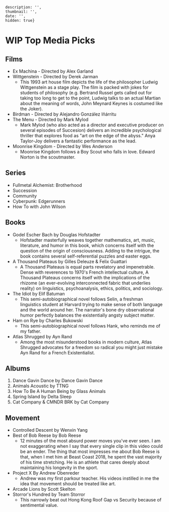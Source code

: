     description: '',
    thumbnail: '',
    date: '',
    hidden: true}

# WIP Top Media Picks

## Films
- Ex Machina - Directed by Alex Garland
- Wittgenstein - Directed by Derek Jarman
    - This 1993 art house film depicts the life of the philosopher Ludwig Wittgenstein as a stage play. The film is packed with jokes for students of philosophy (e.g. Bertrand Russel gets called out for taking too long to get to the point, Ludwig talks to an actual Martian about the meaning of words, John Meynard Keynes is costumed like the Joker).
- Birdman - Directed by Alejandro González Iñárritu
- The Menu - Directed by Mark Mylod
    -  Mark Mylod (who also acted as a director and executive producer on several episodes of Succesion) delivers an incredible psychological thriller that explores food as "art on the edge of the abyss." Anya Taylor-Joy delivers a fantastic performance as the lead.
- Moonrise Kingdom - Directed by Wes Anderson
    -  Moonrise Kingdom follows a Boy Scout who falls in love. Edward Norton is the scoutmaster.


## Series
- Fullmetal Alchemist: Brotherhood
- Succession
- Community
- Cyberpunk: Edgerunners
- How To with John Wilson

## Books
- Godel Escher Bach by Douglas Hofstadter
    - Hofstadter masterfully weaves together mathematics, art, music, literature, and humor in this book, which concerns itself with the question of the origin of consciousness. Adding to the intrigue, the book contains several self-referential puzzles and easter eggs.
- A Thousand Plateaus by Gilles Deleuze \& Felix Guattari
    - A Thousand Plateaus is equal parts revelatory and impenetrable. Dense with reverences to 1970's French intellectual culture, A Thousand Plateaus concerns itself with the implications of the rhizome (an ever-evolving interconnected fabric that underlies reality) on linguistics, psychoanalysis, ethics, politics, and sociology.
- The Idiot by Elif Batuman
    - This semi-autobiographical novel follows Selin, a freshman linguistics student at Harvard trying to make sense of both language and the world around her. The narrator's bone dry observational humor perfectly balances the existentially angsty subject matter.
- Ham on Rye by Charles Bukowski
    - This semi-autobiographical novel follows Hank, who reminds me of my father.
- Atlas Shrugged by Ayn Rand
    - Among the most misunderstood books in modern culture, Atlas Shrugged advocates for a freedom so radical you might just mistake Ayn Rand for a French Existentialist.

## Albums
1) Dance Gavin Dance by Dance Gavin Dance
2) Animals Acoustic by TTNG
3) How To Be A Human Being by Glass Animals
4) Spring Island by Delta Sleep
5) Cat Company \& CMNDR BRK by Cat Company

## Movement
 - Controlled Descent by Wenxin Yang
 - Best of Bob Reese by Bob Reese
    - 12 minutes of the most absurd power moves you've ever seen. I am not exaggerating when I say that every single clip in this video could be an ender. The thing that most impresses me about Bob Reese is that, when I met him at Beast Coast 2018, he spent the vast majority of his time stretching. He is an athlete that cares deeply about maintaining his longevity in the sport.
 - Project X By Andrew Obenreder
    - Andrew was my first parkour teacher. His videos instilled in me the idea that movement should be treated like art.
 - Arcade Lions by Scott Skelton
 - Storror's Hundred by Team Storror
    - This narrowly beat out Hong Kong Roof Gap vs Security because of sentimental value.